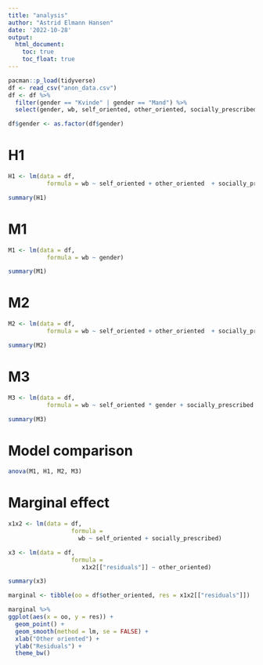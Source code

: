 ```yaml
---
title: "analysis"
author: "Astrid Elmann Hansen"
date: '2022-10-28'
output:
  html_document:
    toc: true
    toc_float: true
---
```


```r
pacman::p_load(tidyverse)
df <- read_csv("anon_data.csv")
df <- df %>% 
  filter(gender == "Kvinde" | gender == "Mand") %>% 
  select(gender, wb, self_oriented, other_oriented, socially_prescribed)

df$gender <- as.factor(df$gender)
```

# H1

```r
H1 <- lm(data = df,
           formula = wb ~ self_oriented + other_oriented  + socially_prescribed )

summary(H1)
```

# M1

```r
M1 <- lm(data = df,
           formula = wb ~ gender)

summary(M1)
```

# M2

```r
M2 <- lm(data = df,
           formula = wb ~ self_oriented + other_oriented  + socially_prescribed + gender)

summary(M2)
```

# M3

```r
M3 <- lm(data = df,
           formula = wb ~ self_oriented * gender + socially_prescribed * gender + other_oriented * gender + gender)

summary(M3)
```

# Model comparison
```r
anova(M1, H1, M2, M3)
```

# Marginal effect
```r
x1x2 <- lm(data = df,
                  formula = 
                    wb ~ self_oriented + socially_prescribed)

x3 <- lm(data = df,
                  formula = 
                     x1x2[["residuals"]] ~ other_oriented)

summary(x3)

marginal <- tibble(oo = df$other_oriented, res = x1x2[["residuals"]])

marginal %>% 
ggplot(aes(x = oo, y = res)) + 
  geom_point() + 
  geom_smooth(method = lm, se = FALSE) +
  xlab("Other oriented") +
  ylab("Residuals") +
  theme_bw()  
```
